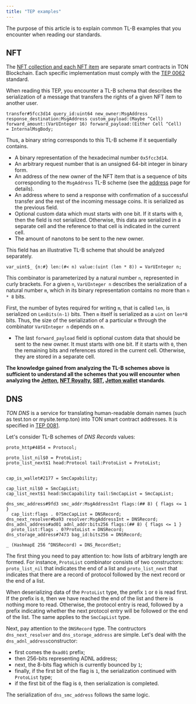 ```yaml
---
title: "TEP examples"
---
```


The purpose of this article is to explain common TL-B examples that you encounter when reading our standards.

## NFT

The [NFT collection and each NFT item](/standard/tokens/nft/overview) are separate smart contracts in TON Blockchain. Each specific implementation must 
comply with the [TEP 0062](https://github.com/ton-blockchain/TEPs/blob/master/text/0062-nft-standard.md) standard.

When reading this TEP, you encounter a TL-B schema that describes the serialization of a 
message that transfers the rights of a given NFT item to another user.
```tlb
transfer#5fcc3d14 query_id:uint64 new_owner:MsgAddress 
response_destination:MsgAddress custom_payload:(Maybe ^Cell) 
forward_amount:(VarUInteger 16) forward_payload:(Either Cell ^Cell) 
= InternalMsgBody;
```
Thus, a binary string corresponds to this TL-B scheme if it sequentially contains.
- A binary representation of the hexadecimal number `0x5fcc3d14`.
- An arbitrary request number that is an unsigned 64-bit integer in binary form.
- An address of the new owner of the NFT item that is a sequence of bits corresponding to the 
`MsgAddress` TL-B scheme (see the [address](/ton/addresses/addresses-general-info) page for details).
- An address where to send a response with confirmation of a successful transfer and the rest of the incoming message coins. It is 
serialized as the previous field.
- Optional custom data which must starts with one bit. If it starts with `0`, then the field is not serialized. Otherwise, 
this data are serialized in a separate cell and the reference to that cell is indicated in the current cell.
- The amount of nanotons to be sent to the new owner. 

This field has an illustrative TL-B scheme that should be analyzed separately.
```tlb
var_uint$_ {n:#} len:(#< n) value:(uint (len * 8)) = VarUInteger n;
```
This combinator is parameterized by a natural number `n`, represented in curly brackets. For a given `n`, `VarUInteger n` 
describes the serialization of a natural number `m`, which in its binary representation contains no more than `n * 8` bits.

First, the number of bytes required for writing `m`, that is called `len`, is serialized on `LenBits(n-1)` bits. Then `m`
itself is serialized as a `uint` on `len*8` bits. Thus, the size of the serialization of a particular `m` through the
combinator `VarUInteger n` depends on `m`.
- The last `forward_payload` field is optional custom data that should be sent to the new owner. It must starts with one bit. If it 
starts with `0`, then the remaining bits and references stored in the current cell. Otherwise, they are stored in a separate cell.

**The knowledge gained from analyzing the TL-B schemes above is sufficient to understand all the schemes that 
you will encounter when analyzing the [Jetton](https://github.com/ton-blockchain/TEPs/blob/master/text/0074-jettons-standard.md#summary), 
[NFT Royalty](https://github.com/ton-blockchain/TEPs/blob/master/text/0066-nft-royalty-standard.md), 
[SBT](https://github.com/ton-blockchain/TEPs/blob/master/text/0085-sbt-standard.md),
[Jetton wallet](https://github.com/ton-blockchain/TEPs/blob/master/text/0089-jetton-wallet-discovery.md) standards**.

## DNS

_TON DNS_ is a service for translating human-readable domain names (such as test.ton or mysite.temp.ton) into TON smart contract addresses.
It is specified in [TEP 0081](https://github.com/ton-blockchain/TEPs/blob/master/text/0081-dns-standard.md).

Let's consider TL-B schemes of _DNS Records_ values:
```tlb
proto_http#4854 = Protocol;

proto_list_nil$0 = ProtoList;
proto_list_next$1 head:Protocol tail:ProtoList = ProtoList;


cap_is_wallet#2177 = SmcCapability;

cap_list_nil$0 = SmcCapList;
cap_list_next$1 head:SmcCapability tail:SmcCapList = SmcCapList;

dns_smc_address#9fd3 smc_addr:MsgAddressInt flags:(## 8) { flags <= 1 }
  cap_list:flags . 0?SmcCapList = DNSRecord;
dns_next_resolver#ba93 resolver:MsgAddressInt = DNSRecord;
dns_adnl_address#ad01 adnl_addr:bits256 flags:(## 8) { flags <= 1 }
  proto_list:flags . 0?ProtoList = DNSRecord;
dns_storage_address#7473 bag_id:bits256 = DNSRecord;

_ (HashmapE 256 ^DNSRecord) = DNS_RecordSet;
```
The first thing you need to pay attention to: how lists of arbitrary length are formed.
For instance, `ProtoList` combinator consists of two constructors: `proto_list_nil` that indicates the end of a list and 
`proto_list_next` that indicates that there are a record of protocol followed by the next record or the end of a list.

When deserializing data of the `ProtoList` type, the prefix `1` or `0` is read first. If the prefix is `0`, then we have reached the end 
of the list and there is nothing more to read. Otherwise, the protocol entry is read, followed by a prefix 
indicating whether the next protocol entry will be followed or the end of the list. The same applies to the `SmcCapList` type.

Next, pay attention to the `DNSRecord` type. The contructors `dns_next_resolver` and `dns_storage_address` are simple. 
Let's deal with the `dns_adnl_address`constructor:
- first comes the `0xad01` prefix;
- then 256-bits representing ADNL address;
- next, the 8-bits flag which is currently bounced by `1`;
- finally, if the first bit of the flag is `1`, the serialization continued with `ProtoList` type;
- if the first bit of the flag is `0`, then serialization is completed.

The serialization of `dns_smc_address` follows the same logic.